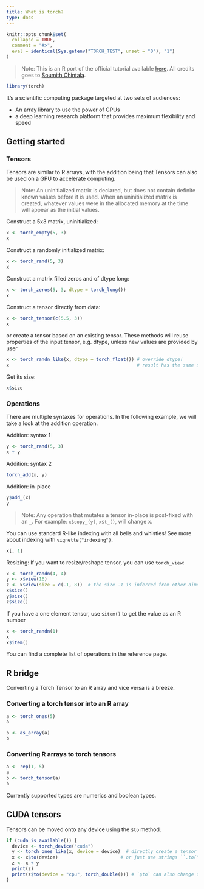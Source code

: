 ```yaml
---
title: What is torch?
type: docs
---
```

```r
knitr::opts_chunk$set(
  collapse = TRUE,
  comment = "#>",
  eval = identical(Sys.getenv("TORCH_TEST", unset = "0"), "1")
)
```

> Note: This is an R port of the official tutorial available [here](https://pytorch.org/tutorials/beginner/blitz/tensor_tutorial.html#sphx-glr-beginner-blitz-tensor-tutorial-py). All credits goes to [Soumith Chintala](http://soumith.ch/).

```r
library(torch)
```

It’s a scientific computing package targeted at two sets of audiences:

- An array library to use the power of GPUs
- a deep learning research platform that provides maximum flexibility and speed

## Getting started

### Tensors

Tensors are similar to R arrays, with the addition being that Tensors can also be used on a GPU to accelerate computing.

> Note: An uninitialized matrix is declared, but does not contain definite known values before it is used. When an uninitialized matrix is created, whatever values were in the allocated memory at the time will appear as the initial values.

Construct a 5x3 matrix, uninitialized:

```r
x <- torch_empty(5, 3)
x
```

Construct a randomly initialized matrix:

```r
x <- torch_rand(5, 3)
x
```

Construct a matrix filled zeros and of dtype long:

```r
x <- torch_zeros(5, 3, dtype = torch_long())
x
```

Construct a tensor directly from data:

```r
x <- torch_tensor(c(5.5, 3))
x
```

or create a tensor based on an existing tensor. These methods will reuse properties of the input tensor, e.g. dtype, unless new values are provided by user

```r
x <- torch_randn_like(x, dtype = torch_float()) # override dtype!
x                                               # result has the same size
```

Get its size:

```r
x$size
```

### Operations

There are multiple syntaxes for operations. In the following example, we will take a look at the addition operation.

Addition: syntax 1

```r
y <- torch_rand(5, 3)
x + y
```

Addition: syntax 2

```r
torch_add(x, y)
```

Addition: in-place

```r
y$add_(x)
y
```

> Note: Any operation that mutates a tensor in-place is post-fixed with an `_`. For example: `x$copy_(y)`, `x$t_()`, will change x.

You can use standard R-like indexing with all bells and whistles! See more about indexing with `vignette("indexing")`.

```r
x[, 1]
```

Resizing: If you want to resize/reshape tensor, you can use `torch_view`:

```r
x <- torch_randn(4, 4)
y <- x$view(16)
z <- x$view(size = c(-1, 8))  # the size -1 is inferred from other dimensions
x$size()
y$size()
z$size()
```
If you have a one element tensor, use `$item()` to get the value as an R number

```r
x <- torch_randn(1)
x
x$item()
```

You can find a complete list of operations in the reference page.


## R bridge

Converting a Torch Tensor to an R array and vice versa is a breeze.

### Converting a torch tensor into an R array

```r
a <- torch_ones(5)
a
```

```r
b <- as_array(a)
b
```

### Converting R arrays to torch tensors

```r
a <- rep(1, 5)
a
b <- torch_tensor(a)
b
```

Currently supported types are numerics and boolean types.

## CUDA tensors

Tensors can be moved onto any device using the `$to` method.

```r
if (cuda_is_available()) {
  device <- torch_device("cuda")
  y <- torch_ones_like(x, device = device)  # directly create a tensor on GPU
  x <- x$to(device)                       # or just use strings ``.to("cuda")``
  z <- x + y
  print(z)
  print(z$to(device = "cpu", torch_double())) # `$to` can also change dtype together!
}
```



